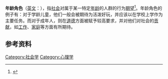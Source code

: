 {{社会学}}
'''年龄角色'''（[[英文|英文]]：{{lang|en|Age roles}}），指[[社会|社会]]对属于某一特定[[年龄|年龄]]的人群的行为[[期望|期望]]<ref> {{cite book | last1 = Popenoe | first1 = David | authorlink1 = | last2 = 李 | first2 = 强 | title = Sociology（社会学） | chapter = 词汇表 | date = 2007--10-01 | year = 2007 | pages = 694-714 | accessdate = 2010-09-08 | isbn = 978-7-300-08078-9}}</ref>。年龄角色的例子有：对于学龄儿童，他们一般会被期待为活泼好玩，并应该以在学校上学作为主要任务。而对于成年人，则在[[道德|道德]]方面被赋予较高要求，并对他们对社会的[[贡献|贡献]]，如[[工作|工作]]、[[家庭|家庭]]等方面有所期待。

==参考资料==
{{reflist}}

{{Psychi-and-psycho-stub}}
{{Sociology-stub}}

[[Category:社会学|Category:社会学]]
[[Category:心理学|Category:心理学]]